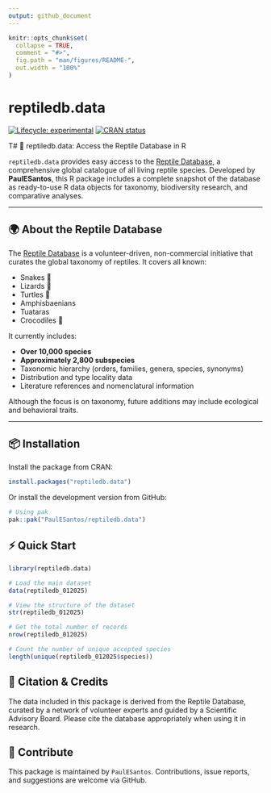 ```yaml
---
output: github_document
---
```


<!-- README.md is generated from README.Rmd. Please edit that file -->

```r
knitr::opts_chunk$set(
  collapse = TRUE,
  comment = "#>",
  fig.path = "man/figures/README-",
  out.width = "100%"
)
```

# reptiledb.data

<!-- badges: start -->
[![Lifecycle: experimental](https://img.shields.io/badge/lifecycle-experimental-orange.svg)](https://lifecycle.r-lib.org/articles/stages.html#experimental)
[![CRAN status](https://www.r-pkg.org/badges/version/reptiledb.data)](https://CRAN.R-project.org/package=reptiledb.data)
<!-- badges: end -->

T# 🦎 reptiledb.data: Access the Reptile Database in R

`reptiledb.data` provides easy access to the [Reptile Database](http://www.reptile-database.org/), a comprehensive global catalogue of all living reptile species. Developed by **PaulESantos**, this R package includes a complete snapshot of the database as ready-to-use R data objects for taxonomy, biodiversity research, and comparative analyses.

---

## 🌍 About the Reptile Database

The [Reptile Database](http://www.reptile-database.org/) is a volunteer-driven, non-commercial initiative that curates the global taxonomy of reptiles. It covers all known:

- Snakes 🐍  
- Lizards 🦎  
- Turtles 🐢  
- Amphisbaenians  
- Tuataras  
- Crocodiles 🐊  

It currently includes:

- **Over 10,000 species**
- **Approximately 2,800 subspecies**
- Taxonomic hierarchy (orders, families, genera, species, synonyms)
- Distribution and type locality data
- Literature references and nomenclatural information

Although the focus is on taxonomy, future additions may include ecological and behavioral traits.

---

## 📦 Installation

Install the package from CRAN:

```r
install.packages("reptiledb.data")
```

Or install the development version from GitHub:

```r
# Using pak
pak::pak("PaulESantos/reptiledb.data")
```

## ⚡ Quick Start

```r
library(reptiledb.data)

# Load the main dataset
data(reptiledb_012025)

# View the structure of the dataset
str(reptiledb_012025)

# Get the total number of records
nrow(reptiledb_012025)

# Count the number of unique accepted species
length(unique(reptiledb_012025$species))
```


## 📖 Citation & Credits

The data included in this package is derived from the Reptile Database, curated by a network of volunteer experts and guided by a Scientific Advisory Board. Please cite the database appropriately when using it in research.

## 🙋 Contribute

This package is maintained by `PaulESantos`. Contributions, issue reports, and suggestions are welcome via GitHub.




